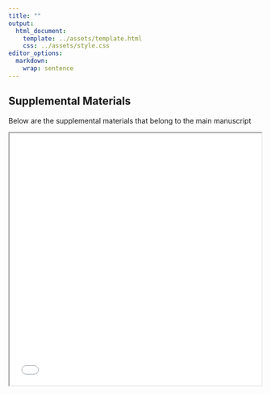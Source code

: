 ```yaml
---
title: ""
output: 
  html_document:
    template: ../assets/template.html
    css: ../assets/style.css
editor_options: 
  markdown: 
    wrap: sentence
---
```


## Supplemental Materials

Below are the supplemental materials that belong to the main manuscript

```{=html}
<iframe width="500" height="500" src="supplement.pdf" title="Supplemental Materials"></iframe>
```
